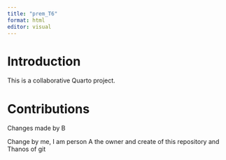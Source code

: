 ```yaml
---
title: "prem_T6"
format: html
editor: visual
---
```


## 

# Introduction

This is a collaborative Quarto project.

# Contributions

<!-- Student sections will go here -->


Changes made by B

Change by me, I am person A the owner and create of this repository and Thanos of git 


